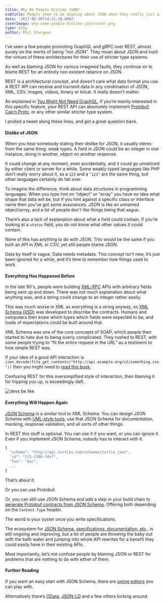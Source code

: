 ```yaml
---
title: Why Do People Dislike JSON?
subtitle: People seem to be moaning about JSON when they really just are upset with unspecified data.
date: '2017-08-26T14:21:26.866Z'
coverImage: why-some-people-dislike-json/cover.png
type: blog
author: Phil Sturgeon
---
```


I’ve seen a few people promoting GraphQL and gRPC over REST, almost purely on
the merits of being “not JSON”. They moan about JSON and instil the virtues of
these architectures for their use of stricter type systems.

As well as blaming JSON for various imagined faults, they continue on to blame
REST for an entirely non existent reliance on JSON.

REST is a architectural concept, and doesn’t care what data format you use. A
REST API can receive and transmit data in any combination of JSON, XML, CSV,
images, videos, binary or lolcat. It really doesn’t matter.

As explained in [You Might Not Need
GraphQL](https://apisyouwonthate.com/blog/you-might-not-need-graphql),
if you’re mainly interested in this specific feature, your REST API can
absolutely implement
[Protobuf](https://developers.google.com/protocol-buffers/), [Cap’n
Proto](https://capnproto.org/), or any other similar stricter type system.

I posted a tweet along these lines, and got a great question back.

#### Dislike of JSON

When you hear somebody stating their dislike for JSON, it usually stems from the
same thing: weak types. A field in JSON could be an integer in one instance,
string in another, object on another response.

It could change at any moment, even accidentally, and it could go unnoticed by
either client or server for a while. Some weakly typed languages like PHP don’t
really worry about it, as a `123` and a `"123"` are the same thing, but other
languages certainly do fall over.

To imagine the difference, think about data structures in programming languages.
When you type hint on “object” or “array” you have no idea what shape that data
will be, but if you hint against a specific class or interface name then you’ve
got some assurances. JSON is like an unnamed object/array, and a lot of people
don’t like things being that vague.

There’s also a lack of explanation about what a field could contain. If you’re
looking at a `status` field, you do not know what other values it could contain.

None of this has anything to do with JSON. This would be the same if you built
an API in XML or CSV, yet still people blame JSON.

Data by itself is vague. Data needs metadata. This concept isn’t new, it’s just
been ignored for a while, and it’s time to remember how things used to work.

#### Everything Has Happened Before

In the late 90's, people were building [XML-RPC](http://xml-rpc.net/) APIs with
arbitrary fields being sent up and down. There was not much explanation about
what anything was, and a string could change to an integer rather easily.

This was much worse in XML as everything is a string anyway, so [XML Schema
(XSD)](https://www.w3.org/standards/xml/schema) was developed to describe the
contracts. Humans and computers then knew which types which fields were expected
to be, and loads of expectations could be built around that.

XML Schema was one of the core concepts of SOAP, which people then started to
hate due to being overly complicated. They rushed to REST, with some people
trying to “fit the entire request in the URL” as a testiment to how simple REST
was.

If your idea of a good API interaction is
`json_decode(file_get_contents("http://api.example.org/v2/something.csv"))` then
you might need to [read this
book](https://apisyouwonthate.com/books/build-apis-you-wont-hate.html).

Confusing REST for this oversimplified style of interaction, then blaming it for
tripping you up, is exceedingly daft.

![devs be like](/images/posts/rest-baton.jpeg)

#### Everything Will Happen Again

[JSON Schema](https://json-schema.org/) is a similar tool to XML Schema. You can
design JSON Schema with [UML-style
tools](https://www.liquid-technologies.com/json-schema-editor), use that JSON
Schema for documentation, mocking, response validation, and all sorts of other
things.

In REST this stuff is optional. You can use it if you want, or you can ignore
it. Even if you implement JSON Schema, nobody has to interact with it.

```js
{
  "schema": "http://api.turtles.com/schemas/turtle.json",
  "id": "213-1398-fdsf",
  "foo": "bar",
  ...
}
```

That’s about it.

Or you can use Protobuf.

Or, you can still use JSON Schema and add a step in your build chain to
[generate Protobuf contracts from JSON
Schema](https://www.npmjs.com/package/jsonschema-protobuf); Offering both
depending on the `Content-Type` header.

The world is your oyster once you write specifications.

The ecosystem for [JSON Schema, specifications, documentation,
etc](https://philsturgeon.uk/api/2017/07/20/my-vision-for-a-perfect-world-in-api-specification/).,
is still ongoing and improving, but a lot of people are throwing the baby out
with the bath water and jumping into whole API rewrites for a benefit they could
easily have in their existing APIs.

Most importantly, let’s not confuse people by blaming JSON or REST for problems
that are nothing to do with either of them.

#### Further Reading

If you want an easy start with JSON Schema, there are [online
editors](http://jsoneditoronline.org/) you can play with.

Alternatively there’s [OData](https://www.odata.org/), [JSON-LD](https://json-ld.org)
and a few others kicking around.